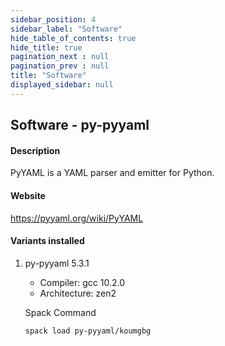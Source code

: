 ```yaml
---
sidebar_position: 4
sidebar_label: "Software"
hide_table_of_contents: true
hide_title: true
pagination_next : null
pagination_prev : null
title: "Software"
displayed_sidebar: null
---
```


## Software - py-pyyaml


#### Description
PyYAML is a YAML parser and emitter for Python.

#### Website
https://pyyaml.org/wiki/PyYAML

#### Variants installed

1. py-pyyaml 5.3.1

    - Compiler: gcc 10.2.0
    - Architecture: zen2

    Spack Command
    ```bash
    spack load py-pyyaml/koumgbg
    ```
